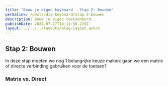 ```yaml
---
title: "Bouw je eigen keyboard - Stap 2: Bouwen"
permalink: /posts/diy-keyboard/stap-2-bouwen
description: Bouw je eigen toetsenbord.
publishDate: 2024-07-27T18:11:56.215Z
layout: ../../../layouts/blog-layout.astro
---
```


## Stap 2: Bouwen
In deze stap moeten we nog 1 belangrijke keuze maken: gaan we een matrix of directe verbinding gebruiken voor de toetsen?

### Matrix vs. Direct

<PrevNext prevText="Stap 1: Design" prevUrl="/posts/diy-keyboard/stap-1-design" nextText="Stap 2: Firmware" nextUrl="/posts/diy-keyboard/stap-3-firmware"/>